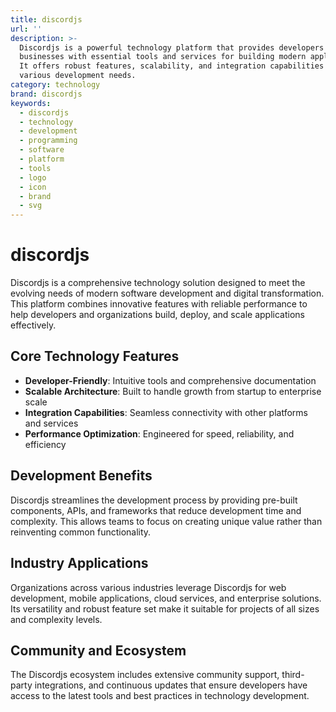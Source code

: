 ```yaml
---
title: discordjs
url: ''
description: >-
  Discordjs is a powerful technology platform that provides developers and
  businesses with essential tools and services for building modern applications.
  It offers robust features, scalability, and integration capabilities for
  various development needs.
category: technology
brand: discordjs
keywords:
  - discordjs
  - technology
  - development
  - programming
  - software
  - platform
  - tools
  - logo
  - icon
  - brand
  - svg
---
```


# discordjs

Discordjs is a comprehensive technology solution designed to meet the evolving needs of modern software development and digital transformation. This platform combines innovative features with reliable performance to help developers and organizations build, deploy, and scale applications effectively.

## Core Technology Features

- **Developer-Friendly**: Intuitive tools and comprehensive documentation
- **Scalable Architecture**: Built to handle growth from startup to enterprise scale
- **Integration Capabilities**: Seamless connectivity with other platforms and services
- **Performance Optimization**: Engineered for speed, reliability, and efficiency

## Development Benefits

Discordjs streamlines the development process by providing pre-built components, APIs, and frameworks that reduce development time and complexity. This allows teams to focus on creating unique value rather than reinventing common functionality.

## Industry Applications

Organizations across various industries leverage Discordjs for web development, mobile applications, cloud services, and enterprise solutions. Its versatility and robust feature set make it suitable for projects of all sizes and complexity levels.

## Community and Ecosystem

The Discordjs ecosystem includes extensive community support, third-party integrations, and continuous updates that ensure developers have access to the latest tools and best practices in technology development.
